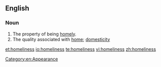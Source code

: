 ==English==

===Noun===
{{en-noun|-}}

# The property of being [[homely]].
# The quality associated with [[home]]; [[domesticity]]
[[Category:en:Appearance]]

[[et:homeliness]]
[[io:homeliness]]
[[te:homeliness]]
[[vi:homeliness]]
[[zh:homeliness]]